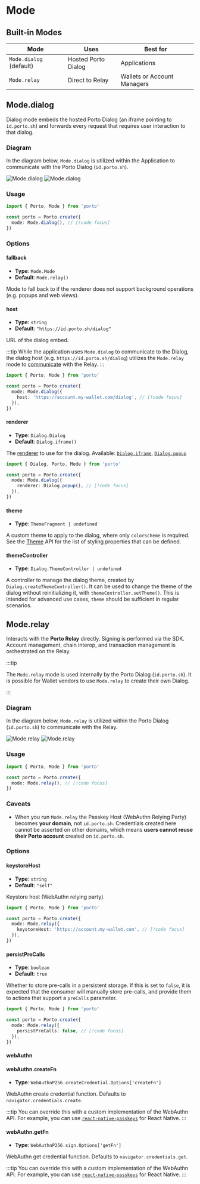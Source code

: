 # Mode

## Built-in Modes

| Mode | Uses | Best for |
|------|------|----------|
| `Mode.dialog` (default)    | Hosted Porto Dialog | Applications |
| `Mode.relay` | Direct to Relay | Wallets or Account Managers |

## Mode.dialog

Dialog mode embeds the hosted Porto Dialog (an iframe pointing to `id.porto.sh`) and forwards every request that requires user interaction to that dialog.

### Diagram

In the diagram below, `Mode.dialog` is utilized within the Application to communicate with the Porto Dialog (`id.porto.sh`).

<img alt="Mode.dialog" className="dark:hidden" src="/mode-dialog-light.svg" />
<img alt="Mode.dialog" className="hidden dark:block" src="/mode-dialog-dark.svg" />

### Usage

```ts twoslash
import { Porto, Mode } from 'porto'

const porto = Porto.create({
  mode: Mode.dialog(), // [!code focus]
})
```

### Options

#### fallback

- **Type**: `Mode.Mode`
- **Default**: `Mode.relay()`

Mode to fall back to if the renderer does not support background operations (e.g. popups and web views).

#### host

- **Type**: `string`
- **Default**: `"https://id.porto.sh/dialog"`

URL of the dialog embed.

:::tip
While the application uses `Mode.dialog` to communicate to the Dialog, the dialog host (e.g. `https://id.porto.sh/dialog`) utilizes the `Mode.relay` mode to [communicate](#diagram-1) with the Relay.
:::

```ts twoslash
import { Porto, Mode } from 'porto'

const porto = Porto.create({
  mode: Mode.dialog({
    host: 'https://account.my-wallet.com/dialog', // [!code focus]
  }),
})
```

#### renderer

- **Type**: `Dialog.Dialog`
- **Default**: `Dialog.iframe()`

The [renderer](/sdk/api/dialog) to use for the dialog. Available: [`Dialog.iframe`](/sdk/api/dialog#dialogiframe), [`Dialog.popup`](/sdk/api/dialog#dialogpopup)

```ts twoslash
import { Dialog, Porto, Mode } from 'porto'

const porto = Porto.create({
  mode: Mode.dialog({
    renderer: Dialog.popup(), // [!code focus]
  }),
})
```

#### theme

- **Type**: `ThemeFragment | undefined`

A custom theme to apply to the dialog, where only `colorScheme` is required. See the [Theme](/sdk/api/theme) API for the list of styling properties that can be defined.

#### themeController

- **Type**: `Dialog.ThemeController | undefined`

A controller to manage the dialog theme, created by `Dialog.createThemeController()`. It can be used to change the theme of the dialog without reinitializing it, with `themeController.setTheme()`. This is intended for advanced use cases, `theme` should be sufficient in regular scenarios.

## Mode.relay

Interacts with the **Porto Relay** directly. Signing is performed via the SDK. Account management, chain interop, and transaction management is orchestrated on the Relay.

:::tip

The `Mode.relay` mode is used internally by the Porto Dialog (`id.porto.sh`). It is possible
for Wallet vendors to use `Mode.relay` to create their own Dialog.

:::

### Diagram

In the diagram below, `Mode.relay` is utilized within the Porto Dialog (`id.porto.sh`) to communicate with the Relay.

<img alt="Mode.relay" className="dark:hidden" src="/mode-relay-light.svg" />
<img alt="Mode.relay" className="hidden dark:block" src="/mode-relay-dark.svg" />

### Usage

```ts twoslash
import { Porto, Mode } from 'porto'

const porto = Porto.create({
  mode: Mode.relay(), // [!code focus]
})
```

### Caveats

- When you run `Mode.relay` the Passkey Host (WebAuthn Relying Party) becomes **your domain**, not `id.porto.sh`. Credentials created here cannot be asserted on other domains, which means **users cannot reuse their Porto account** created on `id.porto.sh`.

### Options

#### keystoreHost

- **Type**: `string`
- **Default**: `"self"`

Keystore host (WebAuthn relying party).

```ts twoslash
import { Porto, Mode } from 'porto'

const porto = Porto.create({
  mode: Mode.relay({
    keystoreHost: 'https://account.my-wallet.com', // [!code focus]
  }),
})
```

#### persistPreCalls

- **Type**: `boolean`
- **Default**: `true`

Whether to store pre-calls in a persistent storage.
If this is set to `false`, it is expected that the consumer
will manually store pre-calls, and provide them to actions
that support a `preCalls` parameter.

```ts twoslash
import { Porto, Mode } from 'porto'

const porto = Porto.create({
  mode: Mode.relay({
    persistPreCalls: false, // [!code focus]
  }),
})
```

#### webAuthn

#### webAuthn.createFn

- **Type**: `WebAuthnP256.createCredential.Options['createFn']`

WebAuthn create credential function. Defaults to `navigator.credentials.create`.

:::tip
You can override this with a custom implementation of the WebAuthn API.
For example, you can use [`react-native-passkeys`](https://github.com/peterferguson/react-native-passkeys) for React Native.
:::

#### webAuthn.getFn

- **Type**: `WebAuthnP256.sign.Options['getFn']`

WebAuthn get credential function. Defaults to `navigator.credentials.get`.

:::tip
You can override this with a custom implementation of the WebAuthn API.
For example, you can use [`react-native-passkeys`](https://github.com/peterferguson/react-native-passkeys) for React Native.
:::
